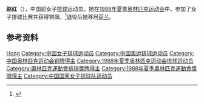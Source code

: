 {{Infobox sportsperson
| name           = 赵红
|show-medals=yes
|medaltemplates={{MedalSport | 女子[[排球|排球]]}}
{{MedalCountry | {{CHN}} }}
{{MedalCompetition|[[奥林匹克运动会|奥林匹克运动会]]}}
{{MedalBronze| [[1988年夏季奥林匹克运动会|1988年 汉城]] |[[1988年夏季奧林匹克運動會排球比賽|女子团体]]}}
}}

'''赵红'''（{{bd|1966年|11月4日||}}），中国前女子[[排球|排球]]运动员。她在[[1988年夏季奥林匹克运动会|1988年夏季奥林匹克运动会]]中，参加了女子排球比赛并获得铜牌。<ref>{{cite web|title=Hong ZHAO (CHN)|url=http://www.olympic.org/content/results-and-medalists/searchresultpercountry/?athletename=hong%20zhao&country=&sport2=&games2=&event2=&mengender=true&womengender=true&mixedgender=true&goldmedal=true&silvermedal=true&bronzemedal=true&worldrecord=true&olympicrecord=false&teamclassification=true&individualclassification=true&winter=true&summer=true|website=olympic.org|accessdate=10 October 2014|archive-date=2018-04-29|archive-url=https://web.archive.org/web/20180429223026/https://www.olympic.org/content/results-and-medalists/searchresultpercountry/?athletename=hong|dead-url=no}}</ref>退役后她移居[[荷兰|荷兰]]。

== 参考资料 ==
{{Reflist}}

{{1988年夏季奧運會中國女子排球隊}}

{{Authority control}}
{{DEFAULTSORT:Zhao Hong}}
[[Category:赵姓|Hong]]
[[Category:中国女子排球运动员|Category:中国女子排球运动员]]
[[Category:中国奥运排球运动员|Category:中国奥运排球运动员]]
[[Category:中国奥林匹克运动会铜牌得主|Category:中国奥林匹克运动会铜牌得主]]
[[Category:1988年夏季奥林匹克运动会排球运动员|Category:1988年夏季奥林匹克运动会排球运动员]]
[[Category:奧林匹克運動會排球獎牌得主|Category:奧林匹克運動會排球獎牌得主]]
[[Category:1988年夏季奧林匹克運動會獎牌得主|Category:1988年夏季奧林匹克運動會獎牌得主]]
[[Category:中国国家女子排球队运动员|Category:中国国家女子排球队运动员]]